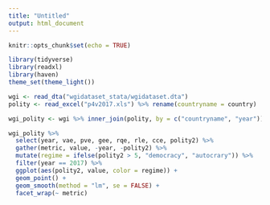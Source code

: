 ```yaml
---
title: "Untitled"
output: html_document
---
```


```r
knitr::opts_chunk$set(echo = TRUE)
```

```r
library(tidyverse)
library(readxl)
library(haven)
theme_set(theme_light())

wgi <- read_dta("wgidataset_stata/wgidataset.dta")
polity <- read_excel("p4v2017.xls") %>% rename(countryname = country)

```

```r
wgi_polity <- wgi %>% inner_join(polity, by = c("countryname", "year")) 

wgi_polity %>% 
  select(year, vae, pve, gee, rqe, rle, cce, polity2) %>% 
  gather(metric, value, -year, -polity2) %>% 
  mutate(regime = ifelse(polity2 > 5, "democracy", "autocrary")) %>% 
  filter(year == 2017) %>% 
  ggplot(aes(polity2, value, color = regime)) +
  geom_point() +
  geom_smooth(method = "lm", se = FALSE) +
  facet_wrap(~ metric)
```

```r

```


